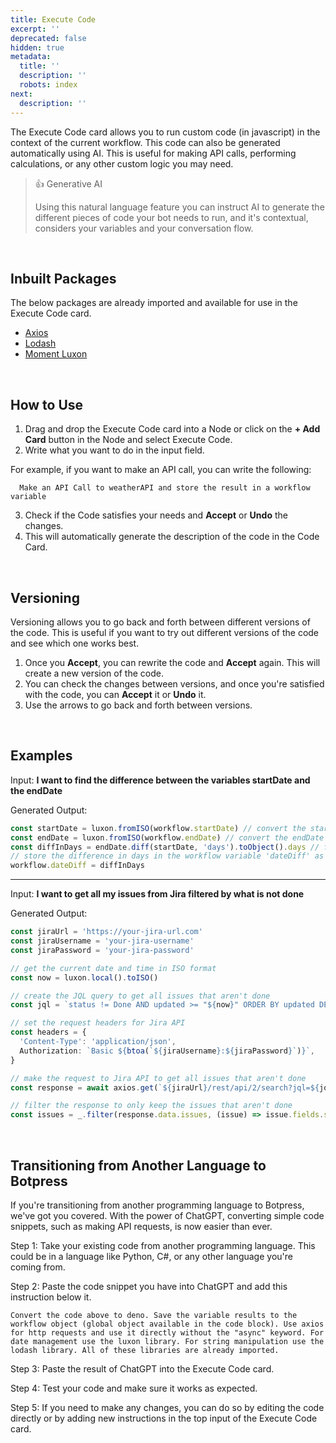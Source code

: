 ```yaml
---
title: Execute Code
excerpt: ''
deprecated: false
hidden: true
metadata:
  title: ''
  description: ''
  robots: index
next:
  description: ''
---
```

The Execute Code card allows you to run custom code (in javascript) in the context of the current workflow. This code can also be generated automatically using AI. This is useful for making API calls, performing calculations, or any other custom logic you may need.

> 👍 Generative AI
>
> Using this natural language feature you can instruct AI to generate the different pieces of code your bot needs to run, and it's contextual, considers your variables and your conversation flow.

<br />

## Inbuilt Packages

The below packages are already imported and available for use in the Execute Code card.

* [Axios](https://axios-http.com/docs/api_intro)
* [Lodash](https://lodash.com/docs/4.17.15)
* [Moment Luxon](https://moment.github.io/luxon/#/?id=luxon)

<br />

## How to Use

1. Drag and drop the Execute Code card into a Node or click on the **+ Add Card** button in the Node and select Execute Code.
2. Write what you want to do in the input field. 

For example, if you want to make an API call, you can write the following:

```
  Make an API Call to weatherAPI and store the result in a workflow variable
```

3. Check if the Code satisfies your needs and **Accept** or **Undo** the changes.
4. This will automatically generate the description of the code in the Code Card.

<br />

## Versioning

Versioning allows you to go back and forth between different versions of the code. This is useful if you want to try out different versions of the code and see which one works best.

1. Once you **Accept**, you can rewrite the code and **Accept** again. This will create a new version of the code.
2. You can check the changes between versions, and once you're satisfied with the code, you can **Accept** it or **Undo** it.
3. Use the arrows to go back and forth between versions.

<br />

## Examples

Input: **I want to find the difference between the variables startDate and the endDate**

Generated Output:

```typescript
const startDate = luxon.fromISO(workflow.startDate) // convert the startDate string to a luxon DateTime object
const endDate = luxon.fromISO(workflow.endDate) // convert the endDate string to a luxon DateTime object
const diffInDays = endDate.diff(startDate, 'days').toObject().days // find the difference between the two dates in days
// store the difference in days in the workflow variable 'dateDiff' as requested
workflow.dateDiff = diffInDays
```

***

Input: **I want to get all my issues from Jira filtered by what is not done**

Generated Output:

```typescript
const jiraUrl = 'https://your-jira-url.com'
const jiraUsername = 'your-jira-username'
const jiraPassword = 'your-jira-password'

// get the current date and time in ISO format
const now = luxon.local().toISO()

// create the JQL query to get all issues that aren't done
const jql = `status != Done AND updated >= "${now}" ORDER BY updated DESC`

// set the request headers for Jira API
const headers = {
  'Content-Type': 'application/json',
  Authorization: `Basic ${btoa(`${jiraUsername}:${jiraPassword}`)}`,
}

// make the request to Jira API to get all issues that aren't done
const response = await axios.get(`${jiraUrl}/rest/api/2/search?jql=${jql}`, { headers })

// filter the response to only keep the issues that aren't done
const issues = _.filter(response.data.issues, (issue) => issue.fields.status.name !== 'Done')
```

<br />

## Transitioning from Another Language to Botpress

If you're transitioning from another programming language to Botpress, we've got you covered. With the power of ChatGPT, converting simple code snippets, such as making API requests, is now easier than ever.

Step 1: Take your existing code from another programming language. This could be in a language like Python, C#, or any other language you're coming from.

Step 2: Paste the code snippet you have into ChatGPT and add this instruction below it.

```text
Convert the code above to deno. Save the variable results to the workflow object (global object available in the code block). Use axios for http requests and use it directly without the "async" keyword. For date management use the luxon library. For string manipulation use the lodash library. All of these libraries are already imported.
```

Step 3: Paste the result of ChatGPT into the Execute Code card.

Step 4: Test your code and make sure it works as expected.

Step 5: If you need to make any changes, you can do so by editing the code directly or by adding new instructions in the top input of the Execute Code card.
